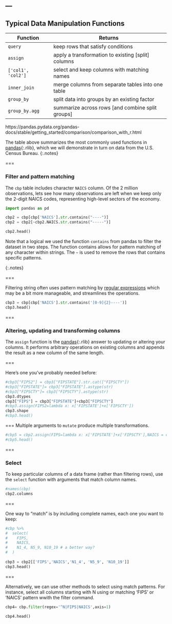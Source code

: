 ---
---

## Typical Data Manipulation Functions

| Function    | Returns                                            |
|-------------+----------------------------------------------------|
| `query`    | keep rows that satisfy conditions                  |
| `assign`    | apply a transformation to existing [split] columns |
| `['col1', 'col2']`| select and keep columns with matching names    |
| `inner_join`| merge columns from separate tables into one table  |
| `group_by`  | split data into groups by an existing factor       |
| `group_by.agg` | summarize across rows [and combine split groups]   |

https://pandas.pydata.org/pandas-docs/stable/getting_started/comparison/comparison_with_r.html


The table above summarizes the most commonly used functions in
[pandas](){:.rlib}, which we will demonstrate in turn on data from the U.S.
Census Bureau.
{:.notes}

===

### Filter and pattern matching

The `cbp` table includes character `NAICS` column. Of the 2 million
observations, lets see how many observations are left when we keep only the
2-digit NAICS codes, representing high-level sectors of the economy.

```python


import pandas as pd

cbp2 = cbp[cbp['NAICS'].str.contains("----")]
cbp2 = cbp2[~cbp2.NAICS.str.contains("-----")]

cbp2.head()

```

Note that a logical we used the function `contains` from pandas to filter the dataset in two steps. The function contains allows for pattern matching of any character within strings. The `~` is used to remove the rows that contains specific patterns.

{:.notes}

===

Filtering string often uses pattern matching by [regular expressions]
which may be a bit more manageable, and streamlines the operations.

```python
cbp3 = cbp[cbp['NAICS'].str.contains('[0-9]{2}----')]
cbp3.head()


```

[regular expressions]: https://pandas.pydata.org/pandas-docs/stable/reference/api/pandas.Series.str.contains.html#pandas.Series.str.contains

===

### Altering, updating and transforming columns

The `assign` function is the [pandas](){:.rlib} answer to updating or altering
your columns. It performs arbitrary operations on existing columns and appends
the result as a new column of the same length.

===

Here's one you've probably needed before:

```python
#cbp3["FIPS2"] = cbp3["FIPSTATE"].str.cat(["FIPSCTY"])
#cbp3["FIPSTATE"]= cbp3["FIPSTATE"].astype(str)
#cbp3["FIPSCTY"]= cbp3["FIPSCTY"].astype(str)
cbp3.dtypes
cbp3["FIPS"] = cbp3["FIPSTATE"]+cbp3["FIPSCTY"]
#cbp3.assign(FIPS2=lambda x: x['FIPSTATE']+x['FIPSCTY'])
cbp3.shape
#cbp3.head()
```

===
Multiple arguments to `mutate` produce multiple transformations.
```python
#cbp5 = cbp2.assign(FIPS=lambda x: x['FIPSTATE']+x['FIPSCTY'],NAICS = cbp2['NAICS'].str.replace('-+',''))
#cbp5.head()
```
===

### Select

To keep particular columns of a data frame (rather than filtering rows), use
the `select` function with arguments that match column names.

```python
#names(cbp)
cbp2.columns
```

===

One way to "match" is by including complete names, each one you want to keep:

```python
#cbp %>%
#  select(
#    FIPS,
#    NAICS,
#    N1_4, N5_9, N10_19 # a better way?
#  )
  
cbp3 = cbp2[['FIPS','NAICS','N1_4', 'N5_9', 'N10_19']] 
cbp3.head()
```

===

Alternatively, we can use other methods to select using match patterns. For instance, select all columns starting with N using or matching 'FIPS' or 'NAICS' pattern wwith the filter command.

```python
cbp4= cbp.filter(regex='^N|FIPS|NAICS',axis=1) 

cbp4.head()
```

